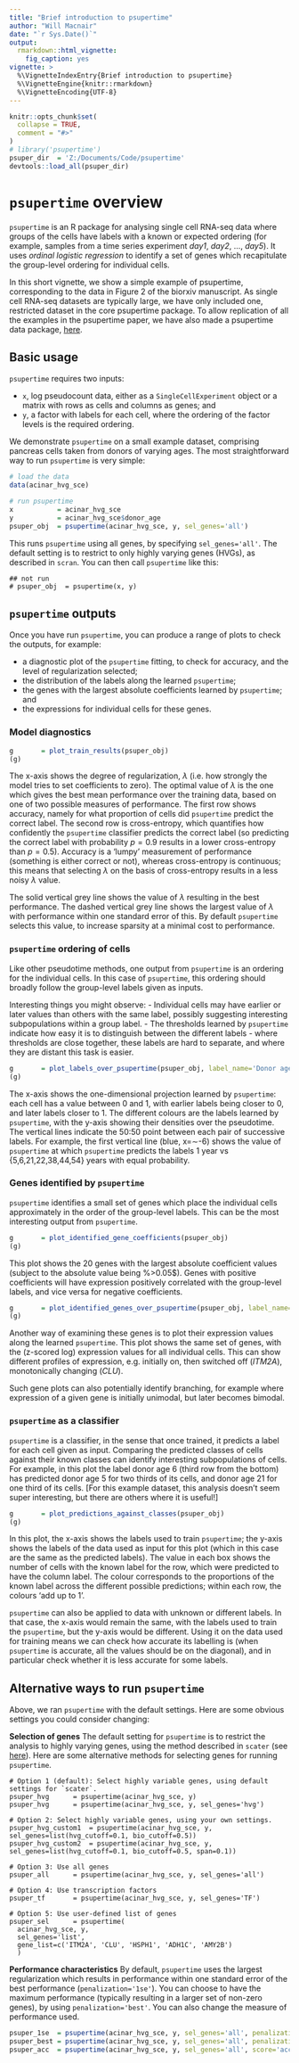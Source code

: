 ```yaml
---
title: "Brief introduction to psupertime"
author: "Will Macnair"
date: "`r Sys.Date()`"
output:
  rmarkdown::html_vignette:
    fig_caption: yes
vignette: >
  %\VignetteIndexEntry{Brief introduction to psupertime}
  %\VignetteEngine{knitr::rmarkdown}
  %\VignetteEncoding{UTF-8}
---
```


```r
knitr::opts_chunk$set(
  collapse = TRUE,
  comment = "#>"
)
# library('psupertime')
psuper_dir  = 'Z:/Documents/Code/psupertime'
devtools::load_all(psuper_dir)
```

# `psupertime` overview

`psupertime` is an R package for analysing single cell RNA-seq data where groups of the cells have labels with a known or expected ordering (for example, samples from a time series experiment *day1*, *day2*, ..., *day5*). It uses *ordinal logistic regression* to identify a set of genes which recapitulate the group-level ordering for individual cells.

In this short vignette, we show a simple example of psupertime, corresponding to the data in Figure 2 of the biorxiv manuscript. As single cell RNA-seq datasets are typically large, we have only included one, restricted dataset in the core psupertime package. To allow replication of all the examples in the psupertime paper, we have also made a psupertime data package, [here](github.com/wmacnair/psupertime-data).


## Basic usage

`psupertime` requires two inputs:

- `x`, log pseudocount data, either as a `SingleCellExperiment` object or a matrix with rows as cells and columns as genes; and
- `y`, a factor with labels for each cell, where the ordering of the factor levels is the required ordering.

We demonstrate `psupertime` on a small example dataset, comprising pancreas cells taken from donors of varying ages. The most straightforward way to run `psupertime` is very simple:
```r
# load the data
data(acinar_hvg_sce)

# run psupertime
x           = acinar_hvg_sce
y           = acinar_hvg_sce$donor_age
psuper_obj  = psupertime(acinar_hvg_sce, y, sel_genes='all')
```

This runs `psupertime` using all genes, by specifying `sel_genes='all'`. The default setting is to restrict to only highly varying genes (HVGs), as described in `scran`. You can then call `psupertime` like this:

```
## not run
# psuper_obj  = psupertime(x, y)
```

## `psupertime` outputs

Once you have run `psupertime`, you can produce a range of plots to check the outputs, for example:

- a diagnostic plot of the `psupertime` fitting, to check for accuracy, and the level of regularization selected;
- the distribution of the labels along the learned `psupertime`;
- the genes with the largest absolute coefficients learned by `psupertime`; and
- the expressions for individual cells for these genes.


### Model diagnostics

<!-- ```{r, fig.show='hold', fig.height=6, fig.width=7, fig.cap="Diagnostic plot for checking that training worked well"} -->
```r
g       = plot_train_results(psuper_obj)
(g)
```

The x-axis shows the degree of regularization, $\lambda$ (i.e. how strongly the model tries to set coefficients to zero). The optimal value of $\lambda$ is the one which gives the best mean performance over the training data, based on one of two possible measures of performance. The first row shows accuracy, namely for what proportion of cells did `psupertime` predict the correct label. The second row is cross-entropy, which quantifies how confidently the `psupertime` classifier predicts the correct label (so predicting the correct label with probability $p=0.9$ results in a lower cross-entropy than $p=0.5$). Accuracy is a 'lumpy' measurement of performance (something is either correct or not), whereas cross-entropy is continuous; this means that selecting $\lambda$ on the basis of cross-entropy results in a less noisy $\lambda$ value.

The solid vertical grey line shows the value of $\lambda$ resulting in the best performance. The dashed vertical grey line shows the largest value of $\lambda$ with performance within one standard error of this. By default `psupertime` selects this value, to increase sparsity at a minimal cost to performance.


### `psupertime` ordering of cells

Like other pseudotime methods, one output from `psupertime` is an ordering for the individual cells. In this case of `psupertime`, this ordering should broadly follow the group-level labels given as inputs. 

Interesting things you might observe:
- Individual cells may have earlier or later values than others with the same label, possibly suggesting interesting subpopulations within a group label.
- The thresholds learned by `psupertime` indicate how easy it is to distinguish between the different labels - where thresholds are close together, these labels are hard to separate, and where they are distant this task is easier.

```r
g       = plot_labels_over_psupertime(psuper_obj, label_name='Donor age')
(g)
```

The x-axis shows the one-dimensional projection learned by `psupertime`: each cell has a value between 0 and 1, with earlier labels being closer to 0, and later labels closer to 1. The different colours are the labels learned by `psupertime`, with the y-axis showing their densities over the pseudotime. The vertical lines indicate the 50:50 point between each pair of successive labels. For example, the first vertical line (blue, x=$\sim$-6) shows the value of `psupertime` at which `psupertime` predicts the labels 1 year vs {5,6,21,22,38,44,54} years with equal probability.

### Genes identified by `psupertime`

`psupertime` identifies a small set of genes which place the individual cells approximately in the order of the group-level labels. This can be the most interesting output from `psupertime`.

```r
g       = plot_identified_gene_coefficients(psuper_obj)
(g)
```

This plot shows the 20 genes with the largest absolute coefficient values (subject to the absolute value being %>0.05$). Genes with positive coefficients will have expression positively correlated with the group-level labels, and vice versa for negative coefficients.

```r
g       = plot_identified_genes_over_psupertime(psuper_obj, label_name='Donor age')
(g)
```

Another way of examining these genes is to plot their expression values along the learned `psupertime`. This plot shows the same set of genes, with the (z-scored log) expression values for all individual cells. This can show different profiles of expression, e.g. initially on, then switched off (*ITM2A*), monotonically changing (*CLU*).

Such gene plots can also potentially identify branching, for example where expression of a given gene is initially unimodal, but later becomes bimodal.

### `psupertime` as a classifier

`psupertime` is a classifier, in the sense that once trained, it predicts a label for each cell given as input. Comparing the predicted classes of cells against their known classes can identify interesting subpopulations of cells. For example, in this plot the label donor age 6 (third row from the bottom) has predicted donor age 5 for two thirds of its cells, and donor age 21 for one third of its cells. [For this example dataset, this analysis doesn't seem super interesting, but there are others where it is useful!]

```r
g       = plot_predictions_against_classes(psuper_obj)
(g)
```

In this plot, the x-axis shows the labels used to train `psupertime`; the y-axis shows the labels of the data used as input for this plot (which in this case are the same as the predicted labels). The value in each box shows the number of cells with the known label for the row, which were predicted to have the column label. The colour corresponds to the proportions of the known label across the different possible predictions; within each row, the colours 'add up to 1'.

`psupertime` can also be applied to data with unknown or different labels. In that case, the x-axis would remain the same, with the labels used to train the `psupertime`, but the y-axis would be different. Using it on the data used for training means we can check how accurate its labelling is (when `psupertime` is accurate, all the values should be on the diagonal), and in particular check whether it is less accurate for some labels.

## Alternative ways to run `psupertime`

Above, we ran `psupertime` with the default settings. Here are some obvious settings you could consider changing:

**Selection of genes** The default setting for `psupertime` is to restrict the analysis to highly varying genes, using the method described in `scater` (see [here](https://f1000research.com/articles/5-2122/v2)). Here are some alternative methods for selecting genes for running `psupertime`.

```
# Option 1 (default): Select highly variable genes, using default settings for `scater`.
psuper_hvg      = psupertime(acinar_hvg_sce, y)
psuper_hvg      = psupertime(acinar_hvg_sce, y, sel_genes='hvg')

# Option 2: Select highly variable genes, using your own settings.
psuper_hvg_custom1  = psupertime(acinar_hvg_sce, y, sel_genes=list(hvg_cutoff=0.1, bio_cutoff=0.5))
psuper_hvg_custom2  = psupertime(acinar_hvg_sce, y, sel_genes=list(hvg_cutoff=0.1, bio_cutoff=0.5, span=0.1))

# Option 3: Use all genes
psuper_all      = psupertime(acinar_hvg_sce, y, sel_genes='all')

# Option 4: Use transcription factors
psuper_tf       = psupertime(acinar_hvg_sce, y, sel_genes='TF')

# Option 5: Use user-defined list of genes
psuper_sel      = psupertime(
  acinar_hvg_sce, y, 
  sel_genes='list', 
  gene_list=c('ITM2A', 'CLU', 'HSPH1', 'ADH1C', 'AMY2B')
  )
```

**Performance characteristics** By default, `psupertime` uses the largest regularization which results in performance within one standard error of the best performance (`penalization='1se'`). You can choose to have the maximum performance (typically resulting in a larger set of non-zero genes), by using `penalization='best'`. You can also change the measure of performance used.

```r
psuper_1se  = psupertime(acinar_hvg_sce, y, sel_genes='all', penalization='1se')
psuper_best = psupertime(acinar_hvg_sce, y, sel_genes='all', penalization='best')
psuper_acc  = psupertime(acinar_hvg_sce, y, sel_genes='all', score='accuracy')
```

<!-- **Different sets of labels** You can train psupertime with a subset of the full set of labels.

```r

# y_subset  = c('1', '5', '6', '21', '22', '38')
# psuper_sub  = psupertime(acinar_hvg_sce, y, y_labels=y_subset, sel_genes='all')
# g         = plot_labels_over_psupertime(psuper_sub, label_name='Donor age')
# (g)
```
 -->


<!-- x, 
y, 
y_labels    = NULL, 
sel_genes     = 'hvg', 
gene_list     = NULL, 
scale       = TRUE, 
smooth      = TRUE, 
min_expression  = 0.01,
penalization  = '1se', 
method      = 'cumulative', 
score       = 'x_entropy', 
n_folds     = 5, 
test_propn    = 0.1, 
lambdas     = NULL, 
max_iters     = 1e3, 
seed      = 1234
 -->